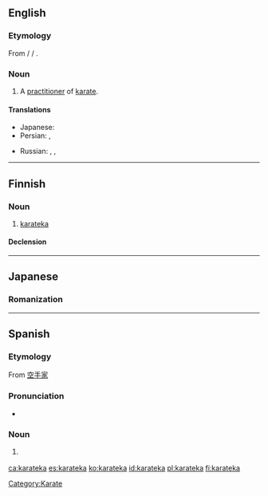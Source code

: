 ==English==

===Etymology===
From {{etyl|ja|en}} {{term|空手家|lang=ja}} / {{term|からてか|lang=ja}} / {{term|karateka|lang=ja}}.

===Noun===
{{en-noun}}

# A [[practitioner]] of [[karate]].

====Translations====
{{trans-top|practitioner of karate}}
* Japanese: {{t|ja|空手家|tr=からてか, karateka|sc=Jpan}}
* Persian: {{t|fa|کاراته‌کا|tr=kârâtekâ}}, {{t|fa|کاراته‌کار|tr=kârâtekâr}}
{{trans-mid}}
* Russian: {{t|ru|каратэка|m|f|tr=karatéka|sc=Cyrl}}, {{t|ru|каратист|m|tr=karatíst|sc=Cyrl}}, {{t|ru|каратистка|f|tr=karatístka|sc=Cyrl}}
{{trans-bottom}}

[[Category:Karate]]

----

==Finnish==

===Noun===
{{fi-noun}}

# [[#English|karateka]]

====Declension====
{{fi-decl-kala|karatek}}

----

==Japanese==

===Romanization===
{{ja-romaji|からてか}}

----

==Spanish==

===Etymology===
From {{etyl|ja|es}} [[空手家]]

===Pronunciation===
* {{IPA|[ka̠.ɾa̠ˈte̞.ka̠]|lang=es}}

===Noun===
{{es-noun|mf}}
# {{context|martial arts|lang=es}} {{l|en|karateka}}

[[ca:karateka]]
[[es:karateka]]
[[ko:karateka]]
[[id:karateka]]
[[pl:karateka]]
[[fi:karateka]]